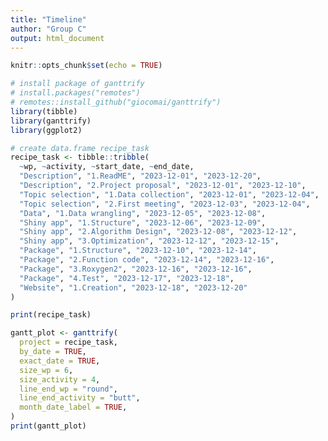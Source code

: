 ```yaml
---
title: "Timeline"
author: "Group C"
output: html_document
---
```


```r
knitr::opts_chunk$set(echo = TRUE)
```

```r
# install package of ganttrify
# install.packages("remotes")
# remotes::install_github("giocomai/ganttrify")
library(tibble)
library(ganttrify)
library(ggplot2)
```


```r
# create data.frame recipe_task
recipe_task <- tibble::tribble(
  ~wp, ~activity, ~start_date, ~end_date,
  "Description", "1.ReadME", "2023-12-01", "2023-12-20",
  "Description", "2.Project proposal", "2023-12-01", "2023-12-10",
  "Topic selection", "1.Data collection", "2023-12-01", "2023-12-04", 
  "Topic selection", "2.First meeting", "2023-12-03", "2023-12-04",
  "Data", "1.Data wrangling", "2023-12-05", "2023-12-08",
  "Shiny app", "1.Structure", "2023-12-06", "2023-12-09",
  "Shiny app", "2.Algorithm Design", "2023-12-08", "2023-12-12",
  "Shiny app", "3.Optimization", "2023-12-12", "2023-12-15",
  "Package", "1.Structure", "2023-12-10", "2023-12-14",
  "Package", "2.Function code", "2023-12-14", "2023-12-16",
  "Package", "3.Roxygen2", "2023-12-16", "2023-12-16",
  "Package", "4.Test", "2023-12-17", "2023-12-18",
  "Website", "1.Creation", "2023-12-18", "2023-12-20"
)

print(recipe_task)
```


```r
gantt_plot <- ganttrify(
  project = recipe_task,
  by_date = TRUE,
  exact_date = TRUE,
  size_wp = 6,
  size_activity = 4,
  line_end_wp = "round",
  line_end_activity = "butt",
  month_date_label = TRUE,
)
print(gantt_plot)
```



